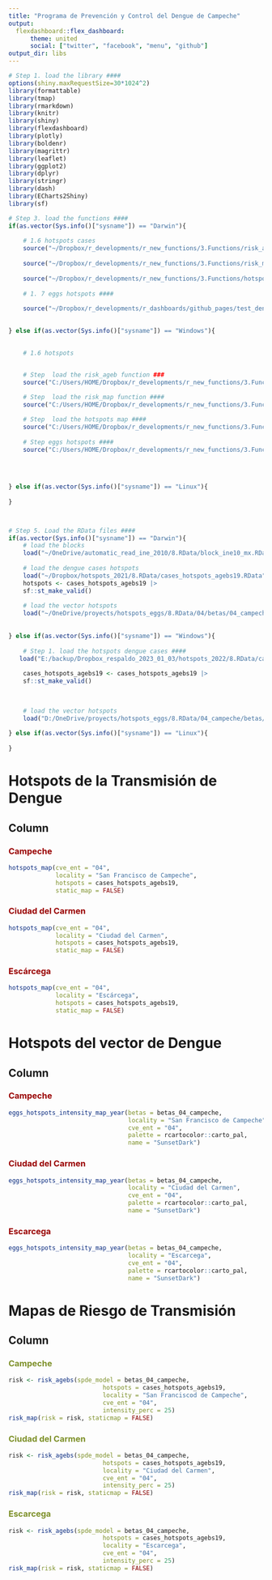 ```yaml
---
title: "Programa de Prevención y Control del Dengue de Campeche"
output: 
  flexdashboard::flex_dashboard:
      theme: united
      social: ["twitter", "facebook", "menu", "github"]
output_dir: libs      
---
```


```r

# Step 1. load the library ####
options(shiny.maxRequestSize=30*1024^2)
library(formattable)
library(tmap)
library(rmarkdown)
library(knitr)
library(shiny)
library(flexdashboard)
library(plotly)
library(boldenr)
library(magrittr)
library(leaflet)
library(ggplot2)
library(dplyr)
library(stringr)
library(dash)
library(ECharts2Shiny)
library(sf)

# Step 3. load the functions ####
if(as.vector(Sys.info()["sysname"]) == "Darwin"){
    
    # 1.6 hotspots cases
    source("~/Dropbox/r_developments/r_new_functions/3.Functions/risk_agebs.R")
    
    source("~/Dropbox/r_developments/r_new_functions/3.Functions/risk_map.R")
    
    source("~/Dropbox/r_developments/r_new_functions/3.Functions/hotspots_map.R")
    
    # 1. 7 eggs hotspots ####
    
    source("~/Dropbox/r_developments/r_dashboards/github_pages/test_denv_dash_oax/3.Functions/eggs_hotspots_intensity_map_year.R")

    
} else if(as.vector(Sys.info()["sysname"]) == "Windows"){
    

    # 1.6 hotspots


    # Step  load the risk_ageb function ###
    source("C:/Users/HOME/Dropbox/r_developments/r_new_functions/3.Functions/risk_agebs.R")
    
    # Step  load the risk_map function ####
    source("C:/Users/HOME/Dropbox/r_developments/r_new_functions/3.Functions/risk_map.R")

    # Step  load the hotspots map ####
    source("C:/Users/HOME/Dropbox/r_developments/r_new_functions/3.Functions/hotspots_map.R")
    
    # Step eggs hotspots ####
    source("C:/Users/HOME/Dropbox/r_developments/r_new_functions/3.Functions/eggs_hotspots_intensity_map_year.R")
    
    

    
} else if(as.vector(Sys.info()["sysname"]) == "Linux"){
    
}



# Step 5. Load the RData files ####
if(as.vector(Sys.info()["sysname"]) == "Darwin"){
    # load the blocks
    load("~/OneDrive/automatic_read_ine_2010/8.RData/block_ine10_mx.RData")
    
    # load the dengue cases hotspots
    load("~/Dropbox/hotspots_2021/8.RData/cases_hotspots_agebs19.RData")
    hotspots <- cases_hotspots_agebs19 |>
    sf::st_make_valid()
    
    # load the vector hotspots
    load("~/OneDrive/proyects/hotspots_eggs/8.RData/04/betas/04_campeche_zinb1_betas.RData")
    
    
} else if(as.vector(Sys.info()["sysname"]) == "Windows"){
    
    # Step 1. load the hotspots dengue cases ####
   load("E:/backup/Dropbox_respaldo_2023_01_03/hotspots_2022/8.RData/cases_hotspots_agebs19.RData")
    
    cases_hotspots_agebs19 <- cases_hotspots_agebs19 |>
    sf::st_make_valid()

    
    
    # load the vector hotspots
    load("D:/OneDrive/proyects/hotspots_eggs/8.RData/04_campeche/betas/04_campeche_zinb1_betas.RData")
    
} else if(as.vector(Sys.info()["sysname"]) == "Linux"){
    
}


```

# **Hotspots de la Transmisión de Dengue**

## Column {.tabset}

### [**Campeche**]{style="color:#990000"}

```r
hotspots_map(cve_ent = "04",
             locality = "San Francisco de Campeche",
             hotspots = cases_hotspots_agebs19,
             static_map = FALSE)

```


### [**Ciudad del Carmen**]{style="color:#990000"}

```r
hotspots_map(cve_ent = "04",
             locality = "Ciudad del Carmen",
             hotspots = cases_hotspots_agebs19,
             static_map = FALSE)

```

### [**Escárcega**]{style="color:#990000"}

```r
hotspots_map(cve_ent = "04",
             locality = "Escárcega",
             hotspots = cases_hotspots_agebs19,
             static_map = FALSE)

```

# **Hotspots del vector de Dengue**

## Column {.tabset}

### [**Campeche**]{style="color:#990000"}

```r
eggs_hotspots_intensity_map_year(betas = betas_04_campeche,
                                 locality = "San Francisco de Campeche",
                                 cve_ent = "04",
                                 palette = rcartocolor::carto_pal,
                                 name = "SunsetDark")
```


### [**Ciudad del Carmen**]{style="color:#990000"}

```r
eggs_hotspots_intensity_map_year(betas = betas_04_campeche,
                                 locality = "Ciudad del Carmen",
                                 cve_ent = "04",
                                 palette = rcartocolor::carto_pal,
                                 name = "SunsetDark")
```

### [**Escarcega**]{style="color:#990000"}

```r
eggs_hotspots_intensity_map_year(betas = betas_04_campeche,
                                 locality = "Escarcega",
                                 cve_ent = "04",
                                 palette = rcartocolor::carto_pal,
                                 name = "SunsetDark")
```

# **Mapas de Riesgo de Transmisión**

## Column {.tabset}

### [**Campeche**]{style="color:#7d9029"}

```r
risk <- risk_agebs(spde_model = betas_04_campeche,
                          hotspots = cases_hotspots_agebs19,
                          locality = "San Franciscod de Campeche",
                          cve_ent = "04",
                          intensity_perc = 25)
risk_map(risk = risk, staticmap = FALSE)
```

### [**Ciudad del Carmen**]{style="color:#7d9029"}

```r
risk <- risk_agebs(spde_model = betas_04_campeche,
                          hotspots = cases_hotspots_agebs19,
                          locality = "Ciudad del Carmen",
                          cve_ent = "04",
                          intensity_perc = 25)
risk_map(risk = risk, staticmap = FALSE)
```

### [**Escarcega**]{style="color:#7d9029"}

```r
risk <- risk_agebs(spde_model = betas_04_campeche,
                          hotspots = cases_hotspots_agebs19,
                          locality = "Escarcega",
                          cve_ent = "04",
                          intensity_perc = 25)
risk_map(risk = risk, staticmap = FALSE)
```
